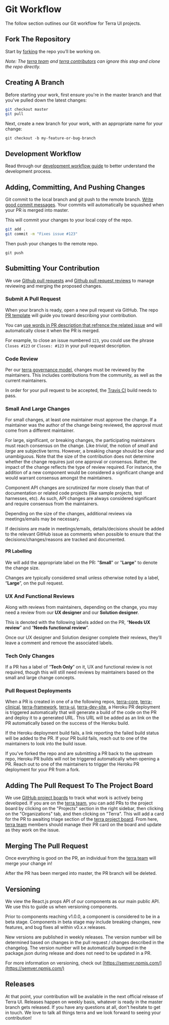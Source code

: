 
# Git Workflow

<div className="tui-illustration-grid">
<div className="tui-illustration-grid-col">

The follow section outlines our Git workflow for Terra UI projects.

## Fork The Repository

Start by [forking](https://help.github.com/articles/fork-a-repo/) the repo you’ll be working on.

_Note: The [terra team](https://github.com/orgs/cerner/teams/terra) and [terra contributors](https://github.com/orgs/cerner/teams/terra-contributors) can ignore this step and clone the repo directly._

## Creating A Branch

Before starting your work, first ensure you're in the master branch and that you've pulled down the latest changes:

```sh
git checkout master
git pull
```

Next, create a new branch for your work, with an appropriate name for your change:

`git checkout -b my-feature-or-bug-branch`

</div>
<div className="tui-illustration-grid-col tui-illustration-grid-col-illustration">
<DeveloperActivityIcon />
</div>
</div>

## Development Workflow

Read through our [development workflow guide](/about/terra-ui/contributing/developer-workflow) to better understand the development process.

## Adding, Committing, And Pushing Changes

Git commit to the local branch and git push to the remote branch. [Write good commit messages](http://tbaggery.com/2008/04/19/a-note-about-git-commit-messages.html).
Your commits will automatically be squashed when your PR is merged into master.

This will commit your changes to your local copy of the repo.

```sh
git add .
git commit -m "Fixes issue #123"
```

Then push your changes to the remote repo.

`git push`

## Submitting Your Contribution

We use [Github pull requests](https://help.github.com/articles/about-pull-requests/) and [Github pull request reviews](https://help.github.com/articles/about-pull-request-reviews/) to manage reviewing and merging the proposed changes.

### Submit A Pull Request

When your branch is ready, open a new pull request via GitHub. The repo [PR template](https://github.com/cerner/terra-ui/blob/master/.github/PULL_REQUEST_TEMPLATE.md) will guide you toward describing your contribution.

You can [use words in PR description that refrence the related issue](https://help.github.com/articles/closing-issues-using-keywords/) and will automatically close it when the PR is merged.

For example, to close an issue numbered `123`, you could use the phrase `Closes #123` or `Closes: #123` in your pull request description.

### Code Review

Per our [terra governance model](https://github.com/cerner/terra-ui/blob/master/GOVERNANCE.md), changes must be reviewed by the maintainers. This includes contributions from the community, as well as the current maintainers.

In order for your pull request to be accepted, the [Travis CI](https://travis-ci.org/) build needs to pass.

### Small And Large Changes

For small changes, at least one maintainer must approve the change. If a maintainer was the author of the change being reviewed, the approval must come from a different maintainer.

For large, significant, or breaking changes, the participating maintainers must reach consensus on the change. Like *trivial*, the notion of *small* and *large* are subjective terms. However, a breaking change should be clear and unambiguous. Note that the size of the contribution does not determine whether the change requires just one approval or consensus. Rather, the impact of the change reflects the type of review required. For instance, the addition of a new component would be considered a significant change and would warrant consensus amongst the maintainers.

Component API changes are scrutinized far more closely than that of documentation or related code projects (like sample projects, test harnesses, etc). As such, API changes are always considered significant and require consensus from the maintainers.

Depending on the size of the changes, additional reviews via meetings/emails may be necessary.

If decisions are made in meetings/emails, details/decisions should be added to the relevant GitHub issue as comments when possible to ensure that the decisions/changes/reasons are tracked and documented.

#### PR Labelling

We will add the appropriate label on the PR: "**Small**" or "**Large**" to denote the change size.

Changes are typically considered small unless otherwise noted by a label, “**Large**”, on the pull request.

### UX And Functional Reviews

Along with reviews from maintainers, depending on the change, you may need a review from our **UX designer** and our **Solution designer**.

This is denoted with the following labels added on the PR, “**Needs UX review**” and “**Needs functional review**”.

Once our UX designer and Solution designer complete their reviews, they’ll leave a comment and remove the associated labels.

### Tech Only Changes
If a PR has a label of “**Tech Only**” on it, UX and functional review is not required, though this will still need reviews by maintainers based on the small and large change concepts.

### Pull Request Deployments

When a PR is created in one of a the following repos, [terra-core](https://github.com/cerner/terra-core), [terra-clinical](https://github.com/cerner/terra-clinical), [terra-framework](https://github.com/cerner/terra-framework), [terra-ui](https://github.com/cerner/terra-ui), [terra-dev-site](https://github.com/cerner/terra-dev-site), a Heroku PR deployment is triggered automatically that will generate a build of the code on the PR and deploy it to a generated URL. This URL will be added as an link on the PR automatically based on the success of the Heroku build.

If the Heroku deployment build fails, a link reporting the failed build status will be added to the PR. If your PR build fails, reach out to one of the maintainers to look into the build issue.

If you've forked the repo and are submitting a PR back to the upstream repo, Heroku PR builds will not be triggered automatically when opening a PR. Reach out to one of the maintainers to trigger the Heroku PR deployment for your PR from a fork.

## Adding The Pull Request To The Project Board

We use [GitHub project boards](https://help.github.com/articles/about-project-boards/) to track what work is actively being developed. If you are on the [terra team](https://github.com/orgs/cerner/teams/terra), you can add PRs to the project board by clicking on the "Projects" section in the right sidebar, then clicking on the "Organizations" tab, and then clicking on "Terra". This will add a card for the PR to awaiting triage section of the [terra project board](https://github.com/orgs/cerner/projects/1). From here, [terra team](https://github.com/orgs/cerner/teams/terra) members should manage their PR card on the board and update as they work on the issue.

## Merging The Pull Request

Once everything is good on the PR, an individual from the [terra team](https://github.com/orgs/cerner/teams/terra) will merge your change in!

After the PR has been merged into master, the PR branch will be deleted.

## Versioning

We view the React.js props API of our components as our main public API. We use this to guide us when versioning components.

Prior to components reaching v1.0.0, a component is considered to be in a beta stage. Components in beta stage may include breaking changes, new features, and bug fixes all within v0.x.x releases.

New versions are published in weekly releases. The version number will be determined based on changes in the pull request / changes described in the changelog. The version number will be automatically bumped in the package.json during release and does not need to be updated in a PR.

For more information on versioning, check out [https://semver.npmjs.com/](https://semver.npmjs.com/)

## Releases

At that point, your contribution will be available in the next official release of Terra UI. Releases happen on weekly basis, whatever is ready in the master branch gets released. If you have any questions at all, don't hesitate to get in touch. We love to talk all things terra and we look forward to seeing your contribution!
